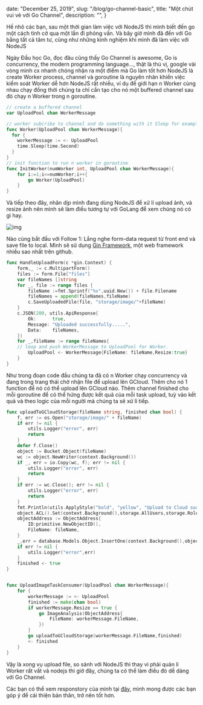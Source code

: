 
  date: "December 25, 2019",
  slug: "/blog/go-channel-basic",
  title: "Một chút vui vẻ với Go Channel",
  description: "",
}


Hế nhô các bạn, sau một thời gian làm việc với NodeJS thì mình biết đến go một cách tình cờ qua một lần đi phỏng vấn. Và bây giờ mình đã đến với Go bằng tất cả tâm tư, cũng như những kinh nghiệm khi mình đã làm việc với NodeJS

Ngày Đầu học Go, đọc đâu cũng thấy Go Channel is awesome, Go is concurrency, the modern programming language…, thật là thú vị, google vài vòng mình cx nhanh chóng nhận ra một điểm mà Go làm tốt hơn NodeJS là create Worker process, channel và goroutine là nguyên nhân khiến việc kiểm soát Worker dễ hơn NodeJS rất nhiều, ví dụ để giới hạn n Worker cùng nhau chạy đồng thời chúng ta chỉ cần tạo cho nó một buffered channel sau đó chạy n Worker trong n goroutine.

```go
// create a buffered channel
var UploadPool chan WorkerMessage

// worker subcribe to channel and do something with it Sleep for example
func Worker(UploadPool chan WorkerMessage){
  for {
	workerMessage := <- UploadPool
   	time.Sleep(time.Second)
  }
}
// init function to run n worker in goroutine
func InitWorker(numWorker int, UploadPool chan WorkerMessage){
	for i:=1;i<=numWorker;i++{
		go Worker(UploadPool)
	}
}
```

Và tiếp theo đây, nhân dịp mình đang dùng NodeJS để xử lí upload ảnh, và resize ảnh nên mình sẽ làm điều tương tự với GoLang để xem chúng nó có gì hay.

![img](https://miro.medium.com/max/3442/1*OETq4vv97MtUxbId1n0PyA.png)

Nào cùng bắt đầu với Follow 1: Lắng nghe form-data request từ front end và save file to local. Mình sẽ sử dụng [Gin Framework](https://gin-gonic.com/), một web framework nhiều sao nhất trên github.

```go
func HandleUploadForm(c *gin.Context) {
	form,_ := c.MultipartForm()
	files := form.File["files"]
	var fileNames []string
	for _, file := range files {
		fileName :=fmt.Sprintf("%v",uuid.New()) + file.Filename
		fileNames = append(fileNames,fileName)
		c.SaveUploadedFile(file, "storage/image/"+fileName)
	}
	c.JSON(200, utils.ApiResponse{
		Ok:      true,
		Message: "Uploaded successfully.....",
		Data:    fileNames,
	})
	for _,fileName := range fileNames{
    // loop and push WorkerMessage to UploadPool for Worker.
		UploadPool <- WorkerMessage{FileName: fileName,Resize:true}
	}
}
```

Như trong đoạn code đầu chúng ta đã có n Worker chạy concurrency và đang trong trang thái chờ nhận file để upload lên GCloud. Thêm cho nó 1 function để nó có thể upload lên GCloud nào. Thêm channel finished cho mỗi goroutine để có thể hứng được kết quả của mỗi task upload, tuỳ vào kết quả và theo logic của mỗi người mà chúng ta sẽ xử lí tiếp.

```go
func uploadToGCloudStorage(fileName string, finished chan bool) {
	f, err := os.Open("storage/image/" + fileName)
	if err != nil {
		utils.Logger("error", err)
		return
	}
	defer f.Close()
	object := Bucket.Object(fileName)
	wc := object.NewWriter(context.Background())
	if _, err = io.Copy(wc, f); err != nil {
		utils.Logger("error", err)
		return
	}
	if err := wc.Close(); err != nil {
		utils.Logger("error", err)
		return
	}
	fmt.Println(utils.ApplyStyle("bold", "yellow", "Upload to Cloud successfully...."))
	object.ACL().Set(context.Background(),storage.AllUsers,storage.RoleReader)
	objectAddress := ObjectAddress{
		ID:primitive.NewObjectID(),
		FileName: fileName,
	}
	_,err = database.Models.Object.InsertOne(context.Background(),objectAddress)
	if err != nil {
		utils.Logger("error",err)
	}
	finished <- true
}


func UploadImageTaskConsumer(UploadPool chan WorkerMessage){
	for {
		workerMessage := <- UploadPool
		finished := make(chan bool)
		if workerMessage.Resize == true {
			go ImageAnalysis(ObjectAddress{
				FileName: workerMessage.FileName,
			})
		}
		go uploadToGCloudStorage(workerMessage.FileName,finished)
		<- finished
	}
}
```

Vậy là xong vụ upload file, so sánh với NodeJS thì thay vì phải quản lí Worker rất vất vả nodejs thì giờ đây, chúng ta có thể làm điều đó dễ dàng với Go Channel.

Các bạn có thể xem responstory của mình tại [đây](https://github.com/dongnguyenltqb/go-simple), mình mong được các bạn góp ý để cải thiện bản thân, trở nên tốt hơn.
